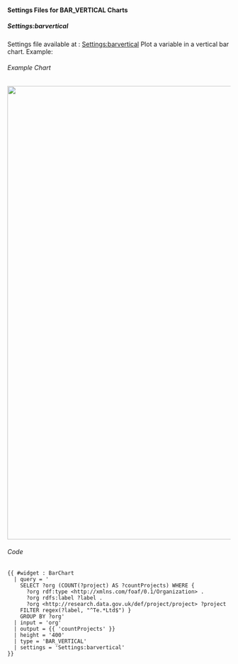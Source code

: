 ==== Settings Files for BAR_VERTICAL Charts ====

===== Settings:barvertical =====
Settings file available at : [[Settings:barvertical | Settings:barvertical]]
Plot a variable in a vertical bar chart. Example:

====== Example Chart ======

<img src="../images/help/BAR_VERTICAL-settings.PNG" width="1024px" />

====== Code ======
<source>
{{ #widget : BarChart
  | query = '
    SELECT ?org (COUNT(?project) AS ?countProjects) WHERE { 
      ?org rdf:type <http://xmlns.com/foaf/0.1/Organization> .
      ?org rdfs:label ?label .
      ?org <http://research.data.gov.uk/def/project/project> ?project
    FILTER regex(?label, "^Te.*Ltd$") }
    GROUP BY ?org'
  | input = 'org'
  | output = {{ 'countProjects' }}
  | height = '400'
  | type = 'BAR_VERTICAL'
  | settings = 'Settings:barvertical'
}}
</source>

